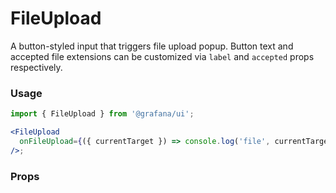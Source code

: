 
# FileUpload

A button-styled input that triggers file upload popup. Button text and accepted file extensions can be customized via `label` and `accepted` props respectively.

### Usage

```jsx
import { FileUpload } from '@grafana/ui';

<FileUpload
  onFileUpload={({ currentTarget }) => console.log('file', currentTarget?.files && currentTarget.files[0])}
/>;
```

### Props

<Props of={FileUpload} />
